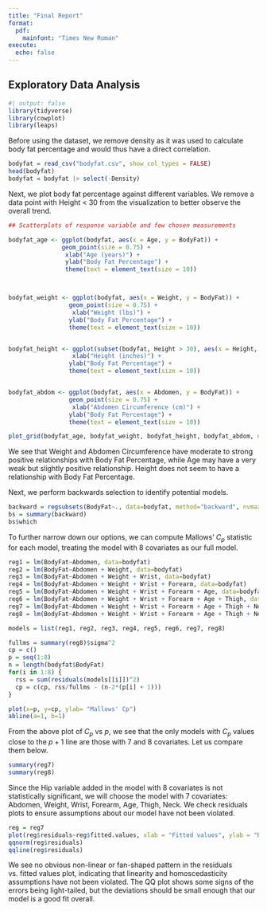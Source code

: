 ```yaml
---
title: "Final Report"
format: 
  pdf: 
    mainfont: "Times New Roman"
execute:
  echo: false
---
```


## Exploratory Data Analysis

```r
#| output: false
library(tidyverse)
library(cowplot)
library(leaps)
```

Before using the dataset, we remove density as it was used to calculate body fat percentage and would thus have a direct correlation.

```r
bodyfat = read_csv("bodyfat.csv", show_col_types = FALSE)
head(bodyfat)
bodyfat = bodyfat |> select(-Density)
```

Next, we plot body fat percentage against different variables. We remove a data point with Height \< 30 from the visualization to better observe the overall trend.

```r
## Scatterplots of response variable and few chosen measurements

bodyfat_age <- ggplot(bodyfat, aes(x = Age, y = BodyFat)) + 
               geom_point(size = 0.75) + 
                xlab("Age (years)") +
                ylab("Body Fat Percentage") + 
                theme(text = element_text(size = 10))



bodyfat_weight <- ggplot(bodyfat, aes(x = Weight, y = BodyFat)) + 
                 geom_point(size = 0.75) + 
                  xlab("Weight (lbs)") +
                 ylab("Body Fat Percentage") + 
                 theme(text = element_text(size = 10))


bodyfat_height <- ggplot(subset(bodyfat, Height > 30), aes(x = Height, y = BodyFat))                  + geom_point(size = 0.75) + 
                  xlab("Height (inches)") +
                 ylab("Body Fat Percentage") + 
                 theme(text = element_text(size = 10))


bodyfat_abdom <- ggplot(bodyfat, aes(x = Abdomen, y = BodyFat)) + 
                 geom_point(size = 0.75) + 
                  xlab("Abdomen Circumference (cm)") +
                 ylab("Body Fat Percentage") + 
                 theme(text = element_text(size = 10))

plot_grid(bodyfat_age, bodyfat_weight, bodyfat_height, bodyfat_abdom, ncol=2, nrow= 2)
```

We see that Weight and Abdomen Circumference have moderate to strong positive relationships with Body Fat Percentage, while Age may have a very weak but slightly positive relationship. Height does not seem to have a relationship with Body Fat Percentage.

Next, we perform backwards selection to identify potential models.

```r
backward = regsubsets(BodyFat~., data=bodyfat, method="backward", nvmax = 8)
bs = summary(backward)
bs$which
```

To further narrow down our options, we can compute Mallows' $C_p$ statistic for each model, treating the model with 8 covariates as our full model.

```r
reg1 = lm(BodyFat~Abdomen, data=bodyfat)
reg2 = lm(BodyFat~Abdomen + Weight, data=bodyfat)
reg3 = lm(BodyFat~Abdomen + Weight + Wrist, data=bodyfat)
reg4 = lm(BodyFat~Abdomen + Weight + Wrist + Forearm, data=bodyfat)
reg5 = lm(BodyFat~Abdomen + Weight + Wrist + Forearm + Age, data=bodyfat)
reg6 = lm(BodyFat~Abdomen + Weight + Wrist + Forearm + Age + Thigh, data=bodyfat)
reg7 = lm(BodyFat~Abdomen + Weight + Wrist + Forearm + Age + Thigh + Neck, data=bodyfat)
reg8 = lm(BodyFat~Abdomen + Weight + Wrist + Forearm + Age + Thigh + Neck + Hip, data=bodyfat)

models = list(reg1, reg2, reg3, reg4, reg5, reg6, reg7, reg8)

fullms = summary(reg8)$sigma^2
cp = c()
p = seq(1:8)
n = length(bodyfat$BodyFat)
for(i in 1:8) {
  rss = sum(residuals(models[[i]])^2)
  cp = c(cp, rss/fullms - (n-2*(p[i] + 1)))
}

plot(x=p, y=cp, ylab= "Mallows' Cp")
abline(a=1, b=1)
```

From the above plot of $C_p$ vs $p$, we see that the only models with $C_p$ values close to the $p+1$ line are those with 7 and 8 covariates. Let us compare them below.

```r
summary(reg7)
summary(reg8)
```

Since the Hip variable added in the model with 8 covariates is not statistically significant, we will choose the model with 7 covariates: Abdomen, Weight, Wrist, Forearm, Age, Thigh, Neck. We check residuals plots to ensure assumptions about our model have not been violated.

```r
reg = reg7
plot(reg$residuals~reg$fitted.values, xlab = "Fitted values", ylab = "Residuals")
qqnorm(reg$residuals)
qqline(reg$residuals)
```

We see no obvious non-linear or fan-shaped pattern in the residuals vs. fitted values plot, indicating that linearity and homoscedasticity assumptions have not been violated. The QQ plot shows some signs of the errors being light-tailed, but the deviations should be small enough that our model is a good fit overall.
